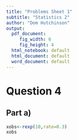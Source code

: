 ```yaml
---
title: "Problems Sheet 1"
subtitle: "Statistics 2"
author: "Dom Hutchinson"
output:
  pdf_document: 
     fig_width: 6
     fig_height: 4
  html_notebook: default
  html_document: default
  word_document: default
---
```


# Question 4
## Part a)
```r
xobs<-rexp(10,rate=0.3)
xobs
```
